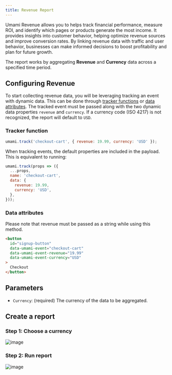 ```yaml
---
title: Revenue Report
---
```


Umami Revenue allows you to helps track financial performance, measure ROI, and identify which pages or products
generate the most income. It provides insights into customer behavior, helping optimize revenue sources
and improve conversion rates. By linking revenue data with traffic and user behavior,
businesses can make informed decisions to boost profitability and plan for future growth.

The report works by aggregating **Revenue** and **Currency** data across a specified time period.

## Configuring Revenue

To start collecting revenue data, you will be leveraging tracking an event with dynamic data. This can be done through [tracker functions](https://umami.is/docs/tracker-functions#event-data)
or [data attributes](https://umami.is/docs/track-events#using-data-attributes). The tracked event must be passed along with the two dynamic data
properties `revenue` and `currency`. If a currency code (ISO 4217) is not recognized, the report will default to `USD`.

### Tracker function

```js
umami.track('checkout-cart', { revenue: 19.99, currency: 'USD' });
```

When tracking events, the default properties are included in the payload.
This is equivalent to running:

```js
umami.track(props => ({
  ...props,
  name: 'checkout-cart',
  data: {
    revenue: 19.99,
    currency: 'USD',
  },
}));
```

### Data attributes

Please note that revenue must be passed as a string while using this method.

```html
<button
  id="signup-button"
  data-umami-event="checkout-cart"
  data-umami-event-revenue="19.99"
  data-umami-event-currency="USD"
>
  Checkout
</button>
```

## Parameters

- `Currency`: (required) The currency of the data to be aggregated.

## Create a report

### Step 1: Choose a currency

![image](/images/docs/v3/revenue-currency.png)

### Step 2: Run report

![image](/images/docs/v3/revenue-details.png)

